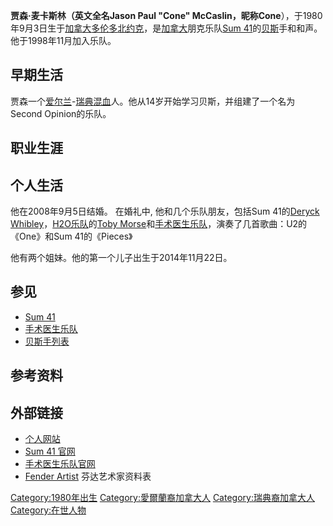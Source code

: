 {{Infobox entertainer
|Name                              = 贾森·麦卡斯林<br>Jason McCaslin
|Background                        = solo_singer
|Img                               = Sum 41 Kubana 2012 6.JPG
|Img_capt                          = 
|Alias                             = Cone
|Genre                             = [[流行朋克|流行朋克]]、[[朋克搖滾|朋克搖滾]]、[[垃圾摇滚|垃圾摇滚]]
|Years_active                      = 1996 - 現在
|Instrument                        = [[贝斯|贝斯]]
|Associated_acts                   = [[魔數41|魔數41]]（Sum 41）
|birth_date = {{birth date and age|1980|9|3}}|birth_place = {{CAN}}[[多伦多|多伦多]][[北约克|北约克]]
}}


'''贾森·麦卡斯林（英文全名Jason Paul "Cone" McCaslin，昵称Cone'''），于1980年9月3日生于[[加拿大|加拿大]][[多伦多|多伦多]][[北约克|北约克]]，是[[加拿大|加拿大]]朋克乐队[[魔数41|Sum 41]]的[[贝斯|贝斯]]手和和声。他于1998年11月加入乐队。

== 早期生活 ==
贾森一个[[爱尔兰|爱尔兰]]-[[瑞典|瑞典]][[混血|混血]]人。他从14岁开始学习贝斯，并组建了一个名为Second Opinion的乐队。

== 职业生涯 ==


== 个人生活 ==
他在2008年9月5日结婚。 在婚礼中, 他和几个乐队朋友，包括Sum 41的[[德里克·惠布利|Deryck Whibley]]，[[H2O乐队|H2O乐队]]的[[Toby_Morse|Toby Morse]]和[[手术医生乐队|手术医生乐队]]，演奏了几首歌曲：U2的《One》和Sum 41的《Pieces》

他有两个姐妹。他的第一个儿子出生于2014年11月22日。

== 参见 ==
* [[魔数41|Sum 41]]
* [[手术医生乐队|手术医生乐队]]
* [[贝斯手列表|贝斯手列表]]

== 参考资料 ==
{{Reflist}}

== 外部链接 ==
* [https://web.archive.org/web/20140106224935/http://conemccaslin.com/index.jsp 个人网站]
* [http://www.sum41.com Sum 41 官网]{{Wayback|url=http://www.sum41.com/ |date=20100620071026 }}
* [https://web.archive.org/web/20080312155037/http://www.theoperationmd.com/ 手术医生乐队官网]
* [https://web.archive.org/web/20080430220701/http://www.fender.com/artists/index.php?id=109 Fender Artist] 芬达艺术家资料表

{{DEFAULTSORT: McCaslin, Jason}}
[[Category:1980年出生|Category:1980年出生]]
[[Category:愛爾蘭裔加拿大人|Category:愛爾蘭裔加拿大人]]
[[Category:瑞典裔加拿大人|Category:瑞典裔加拿大人]]
[[Category:在世人物|Category:在世人物]]